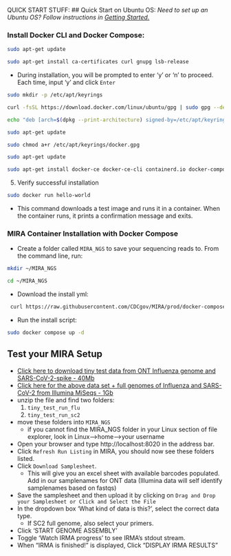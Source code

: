 QUICK START STUFF:
## Quick Start on Ubuntu OS:
_Need to set up an Ubuntu OS? Follow instructions in [Getting Started.](getting-started.html)_

### Install Docker CLI and Docker Compose:

```bash
sudo apt-get update
```

```bash
sudo apt-get install ca-certificates curl gnupg lsb-release
```

- During installation, you will be prompted to enter 'y' or 'n' to proceed. Each time, input 'y' and click `Enter`

```bash
sudo mkdir -p /etc/apt/keyrings
```

```bash
curl -fsSL https://download.docker.com/linux/ubuntu/gpg | sudo gpg --dearmor -o /etc/apt/keyrings/docker.gpg
```

```bash
echo "deb [arch=$(dpkg --print-architecture) signed-by=/etc/apt/keyrings/docker.gpg] https://download.docker.com/linux/ubuntu $(lsb_release -cs) stable" | sudo tee /etc/apt/sources.list.d/docker.list > /dev/null
```

```bash
sudo apt-get update
```

```bash
sudo chmod a+r /etc/apt/keyrings/docker.gpg
```

```bash
sudo apt-get update
```

```bash
sudo apt-get install docker-ce docker-ce-cli containerd.io docker-compose-plugin
```
5. Verify successful installation

```bash
sudo docker run hello-world
```
- This command downloads a test image and runs it in a container. When the container runs, it prints a confirmation message and exits.

### MIRA Container Installation with Docker Compose

- Create a folder called `MIRA_NGS` to save your sequencing reads to. From the command line, run: 
  
```bash
mkdir ~/MIRA_NGS

cd ~/MIRA_NGS
```

- Download the install yml:
   
```bash
 curl https://raw.githubusercontent.com/CDCgov/MIRA/prod/docker-compose-cdcgov.yml | sed "s%/path/to/data%$(pwd)/%g" > docker-compose.yml
```

- Run the install script:

```bash
sudo docker compose up -d
```

## Test your MIRA Setup
    
- [Click here to download tiny test data from ONT Influenza genome and SARS-CoV-2-spike - 40Mb](https://centersfordiseasecontrol.sharefile.com/d-s839d7319e9b04e2baba07b4d328f02c2)
- [Click here for the above data set + full genomes of Influenza and SARS-CoV-2 from Illumina MiSeqs - 1Gb](https://centersfordiseasecontrol.sharefile.com/d-s3c52c0b25c2243078f506d60bd787c62)
- unzip the file and find two folders:
    1. `tiny_test_run_flu`
    2. `tiny_test_run_sc2`
- move these folders into `MIRA_NGS`
  - if you cannot find the MIRA_NGS folder in your Linux section of file explorer, look in Linux-->home-->your username

- Open your browser and type http://localhost:8020 in the address bar.
- Click `Refresh Run Listing` in MIRA, you should now see these folders listed.
- Click `Download Samplesheet`.
  - This will give you an excel sheet with available barcodes populated. Add in our samplenames for ONT data (Illumina data will self identify samplenames based on fastqs)
- Save the samplesheet and then upload it by clicking on `Drag and Drop your Samplesheet or Click and Select the File`
- In the dropdown box 'What kind of data is this?', select the correct data type.
  - If SC2 full genome, also select your primers.
- Click 'START GENOME ASSEMBLY'
- Toggle 'Watch IRMA progress' to see IRMA's stdout stream.
- When "IRMA is finished!" is displayed,  Click "DISPLAY IRMA RESULTS"
